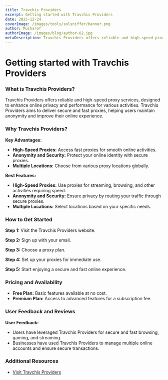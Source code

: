 ```yaml
---
title: Travchis Providers
excerpt: Getting started with Travchis Providers
date: 2025-12-24
coverImage: /images/tools/solsniffer/banner.png
author: Musharof
authorImage: /images/blog/author-02.jpg
metaDescription: Travchis Providers offers reliable and high-speed proxy services. Learn what it is & get started with it today. Find Dexscreener, Solana Explorer and other tools today.
---
```


# Getting started with Travchis Providers

### What is Travchis Providers?

Travchis Providers offers reliable and high-speed proxy services, designed to enhance online privacy and performance for various activities. Travchis Providers aims to deliver secure and fast proxies, helping users maintain anonymity and improve their online experience.

### Why Travchis Providers?

**Key Advantages:**
- **High-Speed Proxies:** Access fast proxies for smooth online activities.
- **Anonymity and Security:** Protect your online identity with secure proxies.
- **Multiple Locations:** Choose from various proxy locations globally.

**Best Features:**
- **High-Speed Proxies:** Use proxies for streaming, browsing, and other activities requiring speed.
- **Anonymity and Security:** Ensure privacy by routing your traffic through secure proxies.
- **Multiple Locations:** Select locations based on your specific needs.

### How to Get Started

**Step 1:** Visit the Travchis Providers website.

**Step 2:** Sign up with your email.

**Step 3:** Choose a proxy plan.

**Step 4:** Set up your proxies for immediate use.

**Step 5:** Start enjoying a secure and fast online experience.

### Pricing and Availability

- **Free Plan:** Basic features available at no cost.
- **Premium Plan:** Access to advanced features for a subscription fee.

### User Feedback and Reviews

**User Feedback:**
- Users have leveraged Travchis Providers for secure and fast browsing, gaming, and streaming.
- Businesses have used Travchis Providers to manage multiple online accounts and ensure secure transactions.

### Additional Resources

- [Visit Travchis Providers](https://travchisproviders.com)